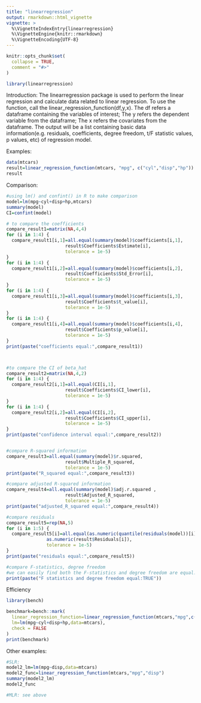 ```yaml
---
title: "linearregression"
output: rmarkdown::html_vignette
vignette: >
  %\VignetteIndexEntry{linearregression}
  %\VignetteEngine{knitr::rmarkdown}
  %\VignetteEncoding{UTF-8}
---
```


```r
knitr::opts_chunk$set(
  collapse = TRUE,
  comment = "#>"
)
```

```r
library(linearregression)
```

Introduction:
The linearregression package is used to perform the linear regression and calculate data related to linear regression. To use the function, call the linear_regression_function(df,y,x). The df refers a dataframe containing the variables of interest; The y refers the dependent variable from the dataframe; The x refers the covariates from the dataframe. The output will be a list containing basic data information(e.g. residuals, coefficients, degree freedom, t/F statistic values, p values, etc) of regression model.


Examples:
```r
data(mtcars)
result=linear_regression_function(mtcars, "mpg", c("cyl","disp","hp"))
result

```


Comparison:
```r
#using lm() and confint() in R to make comparison
model=lm(mpg~cyl+disp+hp,mtcars)
summary(model)
CI=confint(model)

```


```r
# to compare the coefficients
compare_result1=matrix(NA,4,4)
for (i in 1:4) {
  compare_result1[i,1]=all.equal(summary(model)$coefficients[i,1], 
                      result$Coefficients$Estimate[i], 
                      tolerance = 1e-5)
}
for (i in 1:4) {
  compare_result1[i,2]=all.equal(summary(model)$coefficients[i,2], 
                      result$Coefficients$Std_Error[i], 
                      tolerance = 1e-5)
}
for (i in 1:4) {
  compare_result1[i,3]=all.equal(summary(model)$coefficients[i,3], 
                      result$Coefficients$t_value[i], 
                      tolerance = 1e-5)
}
for (i in 1:4) {
  compare_result1[i,4]=all.equal(summary(model)$coefficients[i,4], 
                      result$Coefficients$p_value[i], 
                      tolerance = 1e-5)
}
print(paste("coefficients equal:",compare_result1))



#to compare the CI of beta_hat
compare_result2=matrix(NA,4,2)
for (i in 1:4) {
  compare_result2[i,1]=all.equal(CI[i,1], 
                      result$Coefficients$CI_lower[i], 
                      tolerance = 1e-5)
}
for (i in 1:4) {
  compare_result2[i,2]=all.equal(CI[i,2], 
                      result$Coefficients$CI_upper[i], 
                      tolerance = 1e-5)
}
print(paste("confidence interval equal:",compare_result2))


#compare R-squared information
compare_result3=all.equal(summary(model)$r.squared, 
                      result$Multiple_R_squared, 
                      tolerance = 1e-5)
print(paste("R_squared equal:",compare_result3))

#compare adjusted R-squared information
compare_result4=all.equal(summary(model)$adj.r.squared , 
                      result$Adjusted_R_squared, 
                      tolerance = 1e-5)
print(paste("adjusted_R_squared equal:",compare_result4))

#compare residuals
compare_result5=rep(NA,5)
for (i in 1:5) {
  compare_result5[i]=all.equal(as.numeric(quantile(residuals(model))[i]),
               as.numeric(result$Residuals[i]),
               tolerance = 1e-5)
}
print(paste("residuals equal:",compare_result5))

#compare F-statistics, degree freedom
#we can easily find both the F-statistics and degree freedom are equal.
print(paste("F statistics and degree freedom equal:TRUE"))

```

Efficiency
```r
library(bench)

benchmark=bench::mark(
  linear_regression_function=linear_regression_function(mtcars,"mpg",c("cyl","disp","hp")),
  lm=lm(mpg~cyl+disp+hp,data=mtcars),
  check = FALSE
)
print(benchmark)

```

Other examples:
```r
#SLR:
model2_lm=lm(mpg~disp,data=mtcars)
model2_func=linear_regression_function(mtcars,"mpg","disp")
summary(model2_lm)
model2_func

#MLR: see above

```


